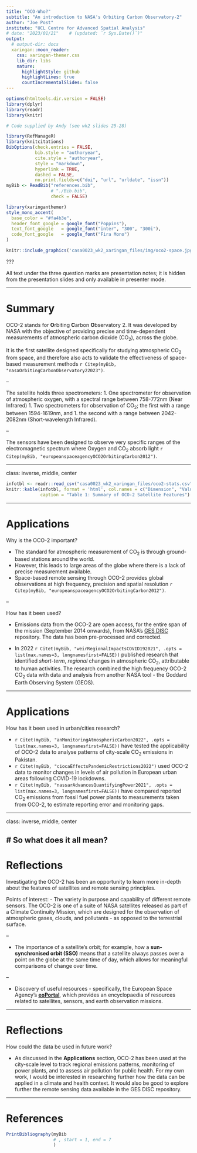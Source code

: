 ```yaml
---
title: "OCO-Who?"
subtitle: "An introduction to NASA's Orbiting Carbon Observatory-2"
author: "Joe Post"
institute: "UCL Centre for Advanced Spatial Analysis"
# date: "2023/01/21"    # (updated: `r Sys.Date()`)"
output:
  # output-dir: docs
  xaringan::moon_reader:
    css: xaringan-themer.css
    lib_dir: libs
    nature:
      highlightStyle: github
      highlightLines: true
      countIncrementalSlides: false
---
```


```r
options(htmltools.dir.version = FALSE)
library(dplyr)
library(readr)
library(knitr)
```

```r

# Code supplied by Andy (see wk2 slides 25-28)

library(RefManageR)
library(knitcitations)
BibOptions(check.entries = FALSE,
           bib.style = "authoryear",
           cite.style = "authoryear",
           style = "markdown",
           hyperlink = TRUE,
           dashed = FALSE,
           no.print.fields=c("doi", "url", "urldate", "issn"))
myBib <- ReadBib("references.bib",
                 # "./Bib.bib", 
                 check = FALSE)

```

```r
library(xaringanthemer)
style_mono_accent(
  base_color = "#fa4b3e",
  header_font_google = google_font("Poppins"),
  text_font_google   = google_font("inter", "300", "300i"),
  code_font_google   = google_font("Fira Mono")
)
```

```r
knitr::include_graphics('casa0023_wk2_xaringan_files/img/oco2-space.jpg')
```

???

All text under the three question marks are presentation notes; it is hidden from the presentation slides and only available in presenter mode.


---

# Summary

OCO-2 stands for **O**rbiting **C**arbon **O**bservatory 2. It was developed by NASA with the objective of providing precise and time-dependent measurements of atmospheric carbon dioxide (CO<sub>2</sub>), across the globe. 

It is the first satellite designed specifically for studying atmospheric CO<sub>2</sub> from space, and therefore also acts to validate the effectiveness of space-based measurement methods `r Citep(myBib, "nasaOrbitingCarbonObservatory22023")`. 

--

The satellite holds three spectrometers:
1.    One spectrometer for observation of atmospheric oxygen, with a spectral range between 758-772nm (Near Infrared)
1.    Two spectrometers for observation of CO<sub>2</sub>; the first with a range between 1594-1619nm, and
1.    the second with a range between 2042-2082nm (Short-wavelength Infrared).

--

The sensors have been designed to observe very specific ranges of the electromagnetic spectrum where Oxygen and CO<sub>2</sub> absorb light `r Citep(myBib, "europeanspaceagencyOCO2OrbitingCarbon2012")`. 


---

class: inverse, middle, center

```r

infotbl <- readr::read_csv("casa0023_wk2_xaringan_files/oco2-stats.csv")
knitr::kable(infotbl, format = 'html', col.names = c("Dimension", "Value"),
             caption = "Table 1: Summary of OCO-2 Satellite Features")
```


---

# Applications

Why is the OCO-2 important?

-   The standard for atmospheric measurement of CO<sub>2</sub> is through ground-based stations around the world. 
-   However, this leads to large areas of the globe where there is a lack of precise measurement available.
-   Space-based remote sensing through OCO-2 provides global observations at high frequency, precision and spatial resolution `r Citep(myBib, "europeanspaceagencyOCO2OrbitingCarbon2012")`. 

--

How has it been used?

-   Emissions data from the OCO-2 are open access, for the entire span of the mission (September 2014 onwards), from NASA's [GES DISC](https://disc.gsfc.nasa.gov/datasets?keywords=OCO-2%20v10r&page=1) repository. The data has been pre-processed and corrected. 

-   In 2022 `r Citet(myBib, "weirRegionalImpactsCOVID192021", .opts = list(max.names=3, longnamesfirst=FALSE))` published research that identified  _short-term_, _regional_ changes in atmospheric CO<sub>2</sub>, attributable to human activities. The research combined the high frequency OCO-2 CO<sub>2</sub> data with data and analysis from another NASA tool - the Goddard Earth Observing System (GEOS). 

---

# Applications

How has it been used in urban/cities research?

-   `r Citet(myBib, "anMonitoringAtmosphericCarbon2022", .opts = list(max.names=3, longnamesfirst=FALSE))` have tested the applicability of OCO-2 data to analyse patterns of city-scale CO<sub>2</sub> emissions in Pakistan.
-   `r Citet(myBib, "ciocaEffectsPandemicRestrictions2022")` used OCO-2 data to monitor changes in levels of air pollution in European urban areas following COVID-19 lockdowns.
-   `r Citet(myBib, "nassarAdvancesQuantifyingPower2021", .opts = list(max.names=3, longnamesfirst=FALSE))` have compared reported CO<sub>2</sub> emissions from fossil fuel power plants to measurements taken from OCO-2, to estimate reporting error and monitoring gaps. 

---

class: inverse, middle, center

# So what does it all mean?
---

# Reflections

Investigating the OCO-2 has been an opportunity to learn more in-depth about the features of satellites and remote sensing principles. 

Points of interest: 
-   The variety in purpose and capability of different remote sensors. The OCO-2 is one of a suite of NASA satellites released as part of a Climate Continuity Mission, which are designed for the observation of atmospheric gases, clouds, and pollutants - as opposed to the terrestrial surface. 

--

-   The importance of a satellite's orbit; for example, how a **sun-synchronised orbit (SSO)** means that a satellite always passes over a point on the globe at the same time of day, which allows for meaningful comparisons of change over time.

--

-   Discovery of useful resources - specifically, the European Space Agency's [**eoPortal**](eoportal.org), which provides an encyclopaedia of resources related to satellites, sensors, and earth observation missions. 

---

# Reflections


How could the data be used in future work? 

-   As discussed in the **Applications** section, OCO-2 has been used at the city-scale level to track regional emissions patterns, monitoring of power plants, and to assess air pollution for public health. For my own work, I would be interested in researching further how the data can be applied in a climate and health context. It would also be good to explore further the remote sensing data available in the GES DISC repository. 

---

# References

```r
PrintBibliography(myBib
                  # , start = 1, end = 7
                  )
```
